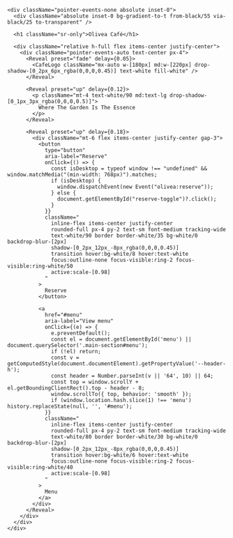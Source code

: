 
<section
  id="hero"
  className="
    relative mx-auto w-full
    md:max-w-[min(1100px,92vw)]
    -mt-2
    flex items-center justify-center
    pb-0
  "
>
  <div
    className="
      relative w-full
      h-[calc(100dvh-var(--header-h,64px)-var(--mobile-nav-h,84px)+6px)]
      md:h-[720px] lg:h-[800px]
      overflow-hidden rounded-[28px]
      ring-1 ring-black/10
      shadow-[0_20px_60px_-20px_rgba(0,0,0,0.35)]
    "
  >
    <ParallaxImage
      src="/images/cafe/hero.jpg"
      alt="Olivea Café — garden, coffee and community"
      heightVh={100}
      speed={0.30}
      priority
      fetchPriority="high"
      loading="eager"
      sizes="(max-width: 768px) 100vw, min(1100px, 92vw)"
      placeholder="blur"
      blurDataURL="data:image/svg+xml;base64,PHN2ZyB3aWR0aD0iMTAiIGhlaWdodD0iMTAiIHhtbG5zPSJodHRwOi8vd3d3LnczLm9yZy8yMDAwL3N2ZyI+PHJlY3Qgd2lkdGg9IjEwIiBoZWlnaHQ9IjEwIiBmaWxsPSIjZTVlMWNkIi8+PC9zdmc+"
    />

    <div className="pointer-events-none absolute inset-0">
      <div className="absolute inset-0 bg-gradient-to-t from-black/55 via-black/25 to-transparent" />

      <h1 className="sr-only">Olivea Café</h1>

      <div className="relative h-full flex items-center justify-center">
        <div className="pointer-events-auto text-center px-4">
          <Reveal preset="fade" delay={0.05}>
            <CafeLogo className="mx-auto w-[180px] md:w-[220px] drop-shadow-[0_2px_6px_rgba(0,0,0,0.45)] text-white fill-white" />
          </Reveal>

          <Reveal preset="up" delay={0.12}>
            <p className="mt-4 text-white/90 md:text-lg drop-shadow-[0_1px_3px_rgba(0,0,0,0.5)]">
              Where The Garden Is The Essence
            </p>
          </Reveal>

          <Reveal preset="up" delay={0.18}>
            <div className="mt-6 flex items-center justify-center gap-3">
              <button
                type="button"
                aria-label="Reserve"
                onClick={() => {
                  const isDesktop = typeof window !== "undefined" && window.matchMedia("(min-width: 768px)").matches;
                  if (isDesktop) {
                    window.dispatchEvent(new Event("olivea:reserve"));
                  } else {
                    document.getElementById("reserve-toggle")?.click();
                  }
                }}
                className="
                  inline-flex items-center justify-center
                  rounded-full px-4 py-2 text-sm font-medium tracking-wide
                  text-white/90 border border-white/35 bg-white/0 backdrop-blur-[2px]
                  shadow-[0_2px_12px_-8px_rgba(0,0,0,0.45)]
                  transition hover:bg-white/8 hover:text-white
                  focus:outline-none focus-visible:ring-2 focus-visible:ring-white/50
                  active:scale-[0.98]
                "
              >
                Reserve
              </button>

              <a
                href="#menu"
                aria-label="View menu"
                onClick={(e) => {
                  e.preventDefault();
                  const el = document.getElementById('menu') || document.querySelector('.main-section#menu');
                  if (!el) return;
                  const v = getComputedStyle(document.documentElement).getPropertyValue('--header-h');
                  const header = Number.parseInt(v || '64', 10) || 64;
                  const top = window.scrollY + el.getBoundingClientRect().top - header - 8;
                  window.scrollTo({ top, behavior: 'smooth' });
                  if (window.location.hash.slice(1) !== 'menu') history.replaceState(null, '', '#menu');
                }}
                className="
                  inline-flex items-center justify-center
                  rounded-full px-4 py-2 text-sm font-medium tracking-wide
                  text-white/80 border border-white/30 bg-white/0 backdrop-blur-[2px]
                  shadow-[0_2px_12px_-8px_rgba(0,0,0,0.45)]
                  transition hover:bg-white/6 hover:text-white
                  focus:outline-none focus-visible:ring-2 focus-visible:ring-white/40
                  active:scale-[0.98]
                "
              >
                Menu
              </a>
            </div>
          </Reveal>
        </div>
      </div>
    </div>
  </div>
</section>